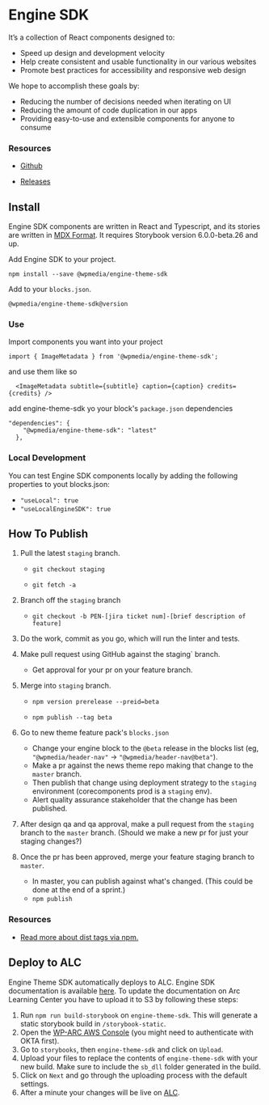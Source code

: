 
<Meta title="Intro" />

# Engine SDK 

<Version />

It’s a collection of React components designed to:

- Speed up design and development velocity
- Help create consistent and usable functionality in our various websites
- Promote best practices for accessibility and responsive web design

We hope to accomplish these goals by:

- Reducing the number of decisions needed when iterating on UI
- Reducing the amount of code duplication in our apps
- Providing easy-to-use and extensible components for anyone to consume

### **Resources**

- [Github](https://github.com/WPMedia/engine-theme-sdk)

- [Releases](https://github.com/WPMedia/engine-theme-sdk/releases)



## Install

Engine SDK components are written in React and Typescript, and its stories are written in [MDX Format](https://storybook.js.org/docs/formats/mdx-syntax/). It requires Storybook version 6.0.0-beta.26 and up.

Add Engine SDK to your project.

`npm install --save @wpmedia/engine-theme-sdk`

Add to your `blocks.json`.

`@wpmedia/engine-theme-sdk@version`

### **Use**

Import components you want into your project

`import { ImageMetadata } from '@wpmedia/engine-theme-sdk';`

and use them like so

```
  <ImageMetadata subtitle={subtitle} caption={caption} credits={credits} />
```

add engine-theme-sdk yo your block's `package.json` dependencies

```
"dependencies": {
    "@wpmedia/engine-theme-sdk": "latest"
  },
```


### **Local Development**

You can test Engine SDK components locally by adding the following properties to yout blocks.json:
-  `"useLocal": true`
-  `"useLocalEngineSDK": true`

## How To Publish

1. Pull the latest `staging` branch.

    - `git checkout staging`

    - `git fetch -a`

2. Branch off the `staging` branch

    - `git checkout -b PEN-[jira ticket num]-[brief description of feature]`

3. Do the work, commit as you go, which will run the linter and tests.

4. Make pull request using GitHub against the   staging` branch. 

    - Get approval for your pr on your feature branch.

5. Merge into `staging` branch.

    - `npm version prerelease --preid=beta`

    - `npm publish --tag beta`

6. Go to new theme feature pack's `blocks.json`
    - Change your engine block to the `@beta` release in the blocks list (eg, `"@wpmedia/header-nav"` -> `"@wpmedia/header-nav@beta"`).
    - Make a pr against the news theme repo making that change to the `master` branch. 
    - Then publish that change using deployment strategy to the `staging` environment (corecomponents prod is a `staging` env). 
    - Alert quality assurance stakeholder that the change has been published.

7. After design qa and qa approval, make a pull request from the `staging` branch to the `master` branch. (Should we make a new pr for just your staging changes?)

8. Once the pr has been approved, merge your feature staging branch to `master`. 
    - In master, you can publish against what's changed. (This could be done at the end of a sprint.)
    - `npm publish`


### **Resources**

- [Read more about dist tags via npm.](https://docs.npmjs.com/adding-dist-tags-to-packages)

## Deploy to ALC

Engine Theme SDK automatically deploys to ALC.
Engine SDK documentation is available [here](https://staging.arcpublishing.com/alc/docs/storybooks/engine-theme-sdk/?path=/story/intro--page). To update the documentation on Arc Learning Center you have to upload it to S3 by following these steps:
1. Run `npm run build-storybook` on `engine-theme-sdk`. This will generate a static storybook build in `/storybook-static`.
2. Open the [WP-ARC AWS Console](https://console.aws.amazon.com/s3/buckets/arc-learning-center-static/docs/?region=us-east-1&tab=overview#) (you might need to authenticate with OKTA first).
3. Go to `storybooks`, then `engine-theme-sdk` and click on `Upload`.
4. Upload your files to replace the contents of `engine-theme-sdk` with your new build. Make sure to include the `sb_dll` folder generated in the build.
5. Click on `Next` and go through the uploading process with the default settings.
6. After a minute your changes will be live on [ALC](https://staging.arcpublishing.com/alc/docs/storybooks/engine-theme-sdk/?path=/story/intro--page).

